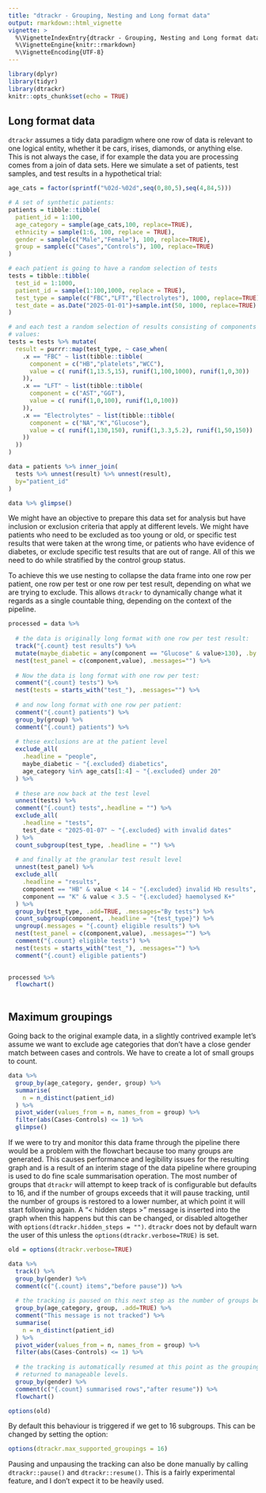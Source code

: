 ```yaml
---
title: "dtrackr - Grouping, Nesting and Long format data"
output: rmarkdown::html_vignette
vignette: >
  %\VignetteIndexEntry{dtrackr - Grouping, Nesting and Long format data}
  %\VignetteEngine{knitr::rmarkdown}
  %\VignetteEncoding{UTF-8}
---
```


```r
library(dplyr)
library(tidyr)
library(dtrackr)
knitr::opts_chunk$set(echo = TRUE)
```

## Long format data

`dtrackr` assumes a tidy data paradigm where one row of data is relevant to one
logical entity, whether it be cars, irises, diamonds, or anything else. 
This is not always the case, if for example the data you are processing comes 
from a join of data sets. Here we simulate a set of patients, test samples, and 
test results in a hypothetical trial:

```r

age_cats = factor(sprintf("%02d-%02d",seq(0,80,5),seq(4,84,5)))

# A set of synthetic patients:
patients = tibble::tibble(
  patient_id = 1:100,
  age_category = sample(age_cats,100, replace=TRUE),
  ethnicity = sample(1:6, 100, replace = TRUE),
  gender = sample(c("Male","Female"), 100, replace=TRUE),
  group = sample(c("Cases","Controls"), 100, replace=TRUE)
) 

# each patient is going to have a random selection of tests
tests = tibble::tibble(
  test_id = 1:1000,
  patient_id = sample(1:100,1000, replace = TRUE),
  test_type = sample(c("FBC","LFT","Electrolytes"), 1000, replace=TRUE),
  test_date = as.Date("2025-01-01")+sample.int(50, 1000, replace=TRUE)
)

# and each test a random selection of results consisting of components and
# values:
tests = tests %>% mutate(
  result = purrr::map(test_type, ~ case_when(
    .x == "FBC" ~ list(tibble::tibble(
      component = c("HB","platelets","WCC"),
      value = c( runif(1,13.5,15), runif(1,100,1000), runif(1,0,30))
    )),
    .x == "LFT" ~ list(tibble::tibble(
      component = c("AST","GGT"),
      value = c( runif(1,0,100), runif(1,0,100))
    )),
    .x == "Electrolytes" ~ list(tibble::tibble(
      component = c("NA","K","Glucose"),
      value = c( runif(1,130,150), runif(1,3.3,5.2), runif(1,50,150))
    ))
  ))
)

data = patients %>% inner_join(
  tests %>% unnest(result) %>% unnest(result),
  by="patient_id"
)

data %>% glimpse()
```

We might have an objective to prepare this data set for analysis but have 
inclusion or exclusion criteria that apply at different levels. We might have
patients who need to be excluded as too young or old, or specific test results
that were taken at the wrong time, or patients who have evidence of diabetes,
or exclude specific test results that are out of range. All of this we need 
to do while stratified by the control group status.

To achieve this we use nesting to collapse the data frame into one row per
patient, one row per test or one row per test result, depending on what we are
trying to exclude. This allows `dtrackr` to dynamically change what it regards
as a single countable thing, depending on the context of the pipeline.

```r

processed = data %>%
  
  # the data is originally long format with one row per test result:
  track("{.count} test results") %>%
  mutate(maybe_diabetic = any(component == "Glucose" & value>130), .by = patient_id) %>%
  nest(test_panel = c(component,value), .messages="") %>%
  
  # Now the data is long format with one row per test:
  comment("{.count} tests") %>%
  nest(tests = starts_with("test_"), .messages="") %>%
  
  # and now long format with one row per patient:
  comment("{.count} patients") %>%
  group_by(group) %>%
  comment("{.count} patients") %>%
  
  # these exclusions are at the patient level
  exclude_all(
    .headline = "people",
    maybe_diabetic ~ "{.excluded} diabetics",
    age_category %in% age_cats[1:4] ~ "{.excluded} under 20"
  ) %>%
  
  # these are now back at the test level
  unnest(tests) %>%
  comment("{.count} tests",.headline = "") %>%
  exclude_all(
    .headline = "tests",
    test_date < "2025-01-07" ~ "{.excluded} with invalid dates"
  ) %>%
  count_subgroup(test_type, .headline = "") %>%
  
  # and finally at the granular test result level
  unnest(test_panel) %>%
  exclude_all(
    .headline = "results",
    component == "HB" & value < 14 ~ "{.excluded} invalid Hb results",
    component == "K" & value < 3.5 ~ "{.excluded} haemolysed K+"
  ) %>%
  group_by(test_type, .add=TRUE, .messages="By tests") %>%
  count_subgroup(component, .headline = "{test_type}") %>%
  ungroup(.messages = "{.count} eligible results") %>%
  nest(test_panel = c(component,value), .messages="") %>%
  comment("{.count} eligible tests") %>%
  nest(tests = starts_with("test_"), .messages="") %>%
  comment("{.count} eligible patients")
  

processed %>%
  flowchart()
  

```

## Maximum groupings

Going back to the original example data, in a slightly contrived example let's 
assume we want to exclude age categories that don't have a close gender match 
between cases and controls. We have to create a lot of small groups to count.

```r

data %>% 
  group_by(age_category, gender, group) %>%
  summarise(
    n = n_distinct(patient_id)
  ) %>%
  pivot_wider(values_from = n, names_from = group) %>%
  filter(abs(Cases-Controls) <= 1) %>%
  glimpse()

```

If we were to try and monitor this data frame through the pipeline there would
be a problem with the flowchart because too many groups are generated. This 
causes performance and legibility issues for the resulting graph
and is a result of an interim stage of the data pipeline where grouping
is used to do fine scale summarisation operation. The most number of
groups that `dtrackr` will attempt to keep track of is configurable but defaults
to 16, and if the number of groups exceeds that it will pause tracking, until 
the number of groups is restored to a lower number, at which point it will
start following again. A "< hidden steps >" message is inserted into the graph when 
this happens but this can be changed, or disabled altogether with 
`options(dtrackr.hidden_steps = "")`. `dtrackr` does not by default warn the 
user of this unless the `options(dtrackr.verbose=TRUE)` is set.

```r

old = options(dtrackr.verbose=TRUE)

data %>% 
  track() %>%
  group_by(gender) %>%
  comment(c("{.count} items","before pause")) %>%
  
  # the tracking is paused on this next step as the number of groups becomes >16
  group_by(age_category, group, .add=TRUE) %>%
  comment("This message is not tracked") %>%
  summarise(
    n = n_distinct(patient_id)
  ) %>%
  pivot_wider(values_from = n, names_from = group) %>%
  filter(abs(Cases-Controls) <= 1) %>%
  
  # the tracking is automatically resumed at this point as the grouping has
  # returned to manageable levels.
  group_by(gender) %>%
  comment(c("{.count} summarised rows","after resume")) %>%
  flowchart()

options(old)
```

By default this behaviour is triggered if we get to 16 subgroups. This can be 
changed by setting the option:

```R
options(dtrackr.max_supported_groupings = 16)
```

Pausing and unpausing the tracking can also be done manually by calling 
`dtrackr::pause()` and `dtrackr::resume()`. This is a fairly experimental 
feature, and I don't expect it to be heavily used.
